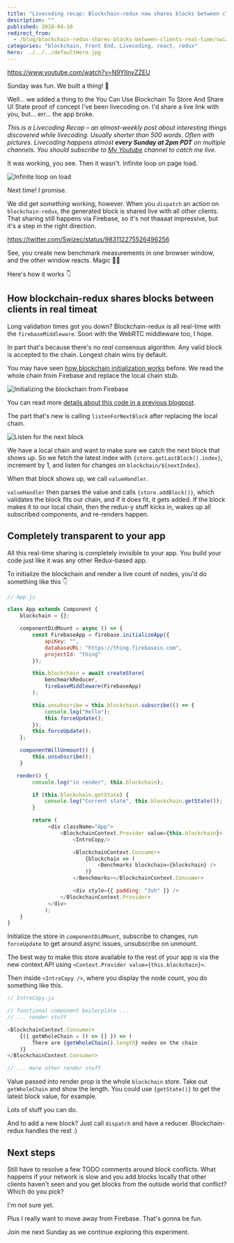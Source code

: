```yaml
---
title: "Livecoding recap: Blockchain-redux now shares blocks between clients in real-time"
description: ""
published: 2018-04-10
redirect_from:
  - /blog/blockchain-redux-shares-blocks-between-clients-real-time/swizec/8320
categories: "blockchain, Front End, Livecoding, react, redux"
hero: ../../../defaultHero.jpg
---
```


https://www.youtube.com/watch?v=N9YIInvZZEU

Sunday was fun. We built a thing! 🎉

Well… we added a thing to the You Can Use Blockchain To Store And Share UI State proof of concept I've been livecoding on. I'd share a live link with you, but… err… the app broke.

_This is a Livecoding Recap – an almost-weekly post about interesting things discovered while livecoding. Usually shorter than 500 words. Often with pictures. Livecoding happens almost **every Sunday at 2pm PDT** on multiple channels. You should subscribe to [My Youtube](https://www.youtube.com/TheSwizec) channel to catch me live._

It was working, you see. Then it wasn't. Infinite loop on page load.

![Infinite loop on load](./img/media-6lScd4x2D5Oko-giphy.gif)

Next time! I promise.

We did get _something_ working, however. When you `dispatch` an action on `blockchain-redux`, the generated block is shared live with all other clients. That sharing still happens via Firebase, so it's not thaaaat impressive, but it's a step in the right direction.

https://twitter.com/Swizec/status/983112275526496256

See, you create new benchmark measurements in one browser window, and the other window reacts. Magic 🧙‍♂️

Here's how it works 👇

## How blockchain-redux shares blocks between clients in real timeat

Long validation times got you down? Blockchain-redux is all real-time with the `firebaseMiddleware`. Soon with the WebRTC middleware too, I hope.

In part that's because there's no _real_ consensus algorithm. Any valid block is accepted to the chain. Longest chain wins by default.

You may have seen [how blockchain initialization works](https://swizec.com/blog/blockchain-redux-experiment-part-2/) before. We read the whole chain from Firebase and replace the local chain stub.

![Initializing the blockchain from Firebase](https://swizec.com/wp-content/uploads/2018/04/firebase-blockchain-init.png)

You can read more [details about this code in a previous blogpost](https://swizec.com/blog/blockchain-redux-experiment-part-2/).

The part that's new is calling `listenForNextBlock` after replacing the local chain.

![Listen for the next block](https://swizec.com/wp-content/uploads/2018/04/wait-for-next-block.png)

We have a local chain and want to make sure we catch the next block that shows up. So we fetch the latest index with `{store.getLastBlock().index}`, increment by 1, and listen for changes on `blockchain/${nextIndex}`.

When that block shows up, we call `valueHandler`.

`valueHandler` then parses the value and calls `{store.addBlock()}`, which validates the block fits our chain, and if it does fit, it gets added. If the block makes it to our local chain, then the redux-y stuff kicks in, wakes up all subscribed components, and re-renders happen.

## Completely transparent to your app

All this real-time sharing is completely invisible to your app. You build your code just like it was any other Redux-based app.

To initialize the blockchain and render a live count of nodes, you'd do something like this 👇

```javascript
// App.js

class App extends Component {
    blockchain = {};

    componentDidMount = async () => {
        const FirebaseApp = firebase.initializeApp({
            apiKey: "",
            databaseURL: "https://thing.firebaseio.com",
            projectId: "thing"
        });

        this.blockchain = await createStore(
            benchmarkReducer,
            firebaseMiddleware(FirebaseApp)
        );

        this.unsubscribe = this.blockchain.subscribe(() => {
            console.log("Hello");
            this.forceUpdate();
        });
        this.forceUpdate();
    };

    componentWillUnmount() {
        this.unsubscribe();
    }

   render() {
        console.log("in render", this.blockchain);

        if (this.blockchain.getState) {
            console.log("Current state", this.blockchain.getState());
        }

        return (
             <div className="App">
                 <BlockchainContext.Provider value={this.blockchain}>
                     <IntroCopy/>

                     <BlockchainContext.Consumer>
                         {blockchain => (
                             <Benchmarks blockchain={blockchain} />
                         )}
                     </Benchmarks></BlockchainContext.Consumer>

                     <div style={{ padding: "3vh" }} /> 
                 </BlockchainContext.Provider>
             </div>
            );
    }
}
```

Initialize the store in `componentDidMount`, subscribe to changes, run `forceUpdate` to get around async issues, unsubscribe on unmount.

The best way to make this store available to the rest of your app is via the new context API using `<Context.Provider value={this.blockchain}>`.

Then inside `<IntroCopy />`, where you display the node count, you do something like this.
 
```javascript
// IntroCopy.js

// functional component boilerplate ...
// ... render stuff

<BlockchainContext.Consumer>
    {({ getWholeChain = () => [] }) => (
        There are {getWholeChain().length} nodes on the chain
    )}
</BlockchainContext.Consumer>

// ... more other render stuff
```

Value passed into render prop is the whole `blockchain` store. Take out `getWholeChain` and show the length. You could use `{getState()}` to get the latest block value, for example.

Lots of stuff you can do.

And to add a new block? Just call `dispatch` and have a reducer. Blockchain-redux handles the rest :)

## Next steps

Still have to resolve a few TODO comments around block conflicts. What happens if your network is slow and you add blocks locally that other clients haven't seen and you get blocks from the outside world that conflict? Which do you pick?

I'm not sure yet.

Plus I really want to move away from Firebase. That's gonna be fun.

Join me next Sunday as we continue exploring this experiment.